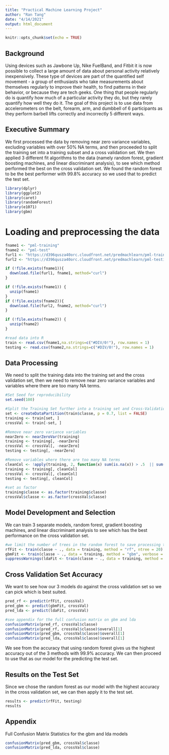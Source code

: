 ```yaml
---
title: "Practical Machine Learning Project"
author: "Ran Tang"
date: "4/14/2021"
output: html_document
---
```


```r
knitr::opts_chunk$set(echo = TRUE)
```

## Background
Using devices such as Jawbone Up, Nike FuelBand, and Fitbit it is now possible to collect
a large amount of data about personal activity relatively inexpensively. These type of devices 
are part of the quantified self movement - a group of enthusiasts who take measurements about 
themselves regularly to improve their health, to find patterns in their behavior, or because 
they are tech geeks. One thing that people regularly do is quantify how much of a particular 
activity they do, but they rarely quantify how well they do it. The goal of this project is to 
use data from accelerometers on the belt, forearm, arm, and dumbbell of 6 participants as they 
perform barbell lifts correctly and incorrectly 5 different ways.

## Executive Summary
We first processed the data by removing near zero variance variables, excluding variables with
over 50% NA terms, and then proceeded to split the training set into a training subset and a
cross validation set. We then applied 3 different fit algorithms to the data (namely random forest,
gradient boosting machines, and linear discriminant analysis), to see which method performed the
best on the cross validation set. We found the random forest to be the best performer with 99.8%
accuracy so we used that to predict the test set.
```r
library(dplyr)
library(ggplot2)
library(caret)
library(randomForest)
library(e1071)
library(gbm)
```

# Loading and preprocessing the data
```r
fname1 <- "pml-training"
fname2 <- "pml-test"
furl1 <- "https://d396qusza40orc.cloudfront.net/predmachlearn/pml-training.csv"
furl2 <- "https://d396qusza40orc.cloudfront.net/predmachlearn/pml-testing.csv"

if (!file.exists(fname1)){
  download.file(furl1, fname1, method="curl")
}

if (!file.exists(fname1)) { 
  unzip(fname1) 
}
if (!file.exists(fname2)){
  download.file(furl2, fname2, method="curl")
}

if (!file.exists(fname2)) { 
  unzip(fname2) 
}

#read data into R
train <- read.csv(fname1,na.strings=c("#DIV/0!"), row.names = 1)
testing <- read.csv(fname2,na.strings=c("#DIV/0!"), row.names = 1)
```

## Data Processing
We need to split the training data into the training set and the cross validation set,
then we need to remove near zero variance variables and variables where there are too
many NA terms.
```r
#Set Seed for reproducibility
set.seed(100)

#Split the Training Set further into a training set and Cross-Validation Set
set <- createDataPartition(train$classe, p = 0.7, list = FALSE)
training <- train[set, ]
crossVal <- train[-set, ]

#Remove near zero variance variables
nearZero <- nearZeroVar(training)
training <- training[, -nearZero]
crossVal <- crossVal[, -nearZero]
testing <- testing[, -nearZero]

#Remove variables where there are too many NA terms
cleanCol <- !apply(training, 2, function(x) sum(is.na(x)) > .5  || sum(x=="") > .5)
training <- training[, cleanCol]
crossVal <- crossVal[, cleanCol]
testing <- testing[, cleanCol]

#set as factor
training$classe <- as.factor(training$classe)
crossVal$classe <- as.factor(crossVal$classe)
```


## Model Development and Selection
We can train 3 separate models, random forest, gradient boosting machines, and linear
discriminant analysis to see which has the best performance on the cross validation set.
```r
#we limit the number of trees in the random forest to save processing time
rfFit <- train(classe ~ ., data = training, method = "rf", ntree = 20)
gbmFit <- train(classe ~ ., data = training, method = "gbm", verbose = FALSE)
suppressWarnings(ldaFit <- train(classe ~ ., data = training, method = "lda"))
```

## Cross Validation Set Accuracy
We want to see how our 3 models do against the cross validation set so we can pick which
is best suited.
```r
pred_rf <- predict(rfFit, crossVal)
pred_gbm <- predict(gbmFit, crossVal)
pred_lda <- predict(ldaFit, crossVal)

#see appendix for the full confusion matrix on gbm and lda
confusionMatrix(pred_rf, crossVal$classe)
confusionMatrix(pred_rf, crossVal$classe)$overall[1]
confusionMatrix(pred_gbm, crossVal$classe)$overall[1]
confusionMatrix(pred_lda, crossVal$classe)$overall[1]
```
We see from the accuracy that using random forest gives us the highest accuracy out of the 3
methods with 99.9% accuracy. We can then proceed to use that as our model for the predicting
the test set.


## Results on the Test Set
Since we chose the random forest as our model with the highest accuracy in the cross validation
set, we can then apply it to the test set.
```r
results <- predict(rfFit, testing)
results
```

## Appendix
Full Confusion Matrix Statistics for the gbm and lda models
```r
confusionMatrix(pred_gbm, crossVal$classe)
confusionMatrix(pred_lda, crossVal$classe)
```
